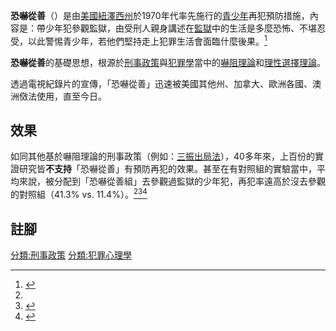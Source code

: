 '''恐嚇從善'''（{{lang-en|Scared Straight Programs}}）是由[[美國|美國]][[紐澤西州|紐澤西州]]於1970年代率先施行的[[青少年|青少年]]再犯預防措施，內容是：帶少年犯參觀監獄，由受刑人親身講述在[[監獄|監獄]]中的生活是多麼恐怖、不堪忍受，以此警惕青少年，若他們堅持走上犯罪生活會面臨什麼後果。<ref name="origin">{{cite book|author=Andrews, Donald Authur; Bonta, James|title=The Psychology of Criminal Conduct|edition=5th Edition|isbn=978-1-4224-6329-1|chapter=Evaluation of Intermediate Sanctions. In: Chapter 13. Getting Mean, Getting Even, Getting Justice: Punishment and a Search for Alternatives|publisher=Anderson Publishing, Lexis Nexis|year=2010|location=Amsterdam, Boston et al.|language=en}}</ref>

'''恐嚇從善'''的基礎思想，根源於[[刑事政策|刑事政策]]與[[犯罪學|犯罪學]]當中的[[嚇阻理論|嚇阻理論]]和[[理性選擇理論|理性選擇理論]]。

透過電視紀錄片的宣傳，「恐嚇從善」迅速被美國其他州、加拿大、歐洲各國、澳洲傚法使用，直至今日。

==效果==
如同其他基於嚇阻理論的刑事政策（例如：[[三振出局法|三振出局法]]），40多年來，上百份的實證研究皆'''不支持'''「恐嚇從善」有預防再犯的效果。甚至在有對照組的實驗當中，平均來說，被分配到「恐嚇從善組」去參觀過監獄的少年犯，再犯率遠高於沒去參觀的對照組（41.3% vs. 11.4%）。<ref name="origin"></ref><ref>{{cite journal|author=J. O. Finckenauer|title=Jevenile Awareness Project: Evaluation Report No 2|work=School of Criminal Justice|year=1979|location=Newar, New Jersey, USA|publisher=Rutgers University|language=en}}</ref><ref>{{cite book|author=J. O. Finckenauer; P.W. Gavin; A. Hovland; E. Etorvoll|title=Scared Straight: The Panacea Phenomenon Revisited Prospect Heights|year=1999|language=en}}</ref>

==註腳==
{{reflist}}


[[分類:刑事政策|分類:刑事政策]]
[[分類:犯罪心理學|分類:犯罪心理學]]